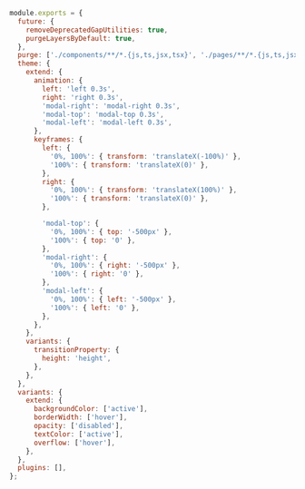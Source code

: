 ```js
module.exports = {
  future: {
    removeDeprecatedGapUtilities: true,
    purgeLayersByDefault: true,
  },
  purge: ['./components/**/*.{js,ts,jsx,tsx}', './pages/**/*.{js,ts,jsx,tsx}'],
  theme: {
    extend: {
      animation: {
        left: 'left 0.3s',
        right: 'right 0.3s',
        'modal-right': 'modal-right 0.3s',
        'modal-top': 'modal-top 0.3s',
        'modal-left': 'modal-left 0.3s',
      },
      keyframes: {
        left: {
          '0%, 100%': { transform: 'translateX(-100%)' },
          '100%': { transform: 'translateX(0)' },
        },
        right: {
          '0%, 100%': { transform: 'translateX(100%)' },
          '100%': { transform: 'translateX(0)' },
        },

        'modal-top': {
          '0%, 100%': { top: '-500px' },
          '100%': { top: '0' },
        },
        'modal-right': {
          '0%, 100%': { right: '-500px' },
          '100%': { right: '0' },
        },
        'modal-left': {
          '0%, 100%': { left: '-500px' },
          '100%': { left: '0' },
        },
      },
    },
    variants: {
      transitionProperty: {
        height: 'height',
      },
    },
  },
  variants: {
    extend: {
      backgroundColor: ['active'],
      borderWidth: ['hover'],
      opacity: ['disabled'],
      textColor: ['active'],
      overflow: ['hover'],
    },
  },
  plugins: [],
};
```
